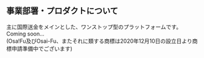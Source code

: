 ## 事業部署・プロダクトについて

<ProjectCard title="Osa!Fu" link="#" bg="linear-gradient(to right, #D4145A 0%, #FBB03B 100%);">
主に国際送金をメインとした、ワンストップ型のプラットフォームです。<br/>
Coming soon... <br/>
(Osa!Fu及びOsai-Fu、またそれに類する商標は2020年12月10日の設立日より商標申請準備中でございます)
</ProjectCard>
